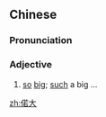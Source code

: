 ==Chinese==
{{zh-forms}}

===Pronunciation===
{{zh-pron
|m=ruòdà
|c=je6 daai6
|cat=a
}}

===Adjective===
{{zh-adj}}

# [[so]] [[big]]; [[such]] a big ...
#: {{zh-x|偌大 的 世界|'''such a big''' world}}

[[zh:偌大]]